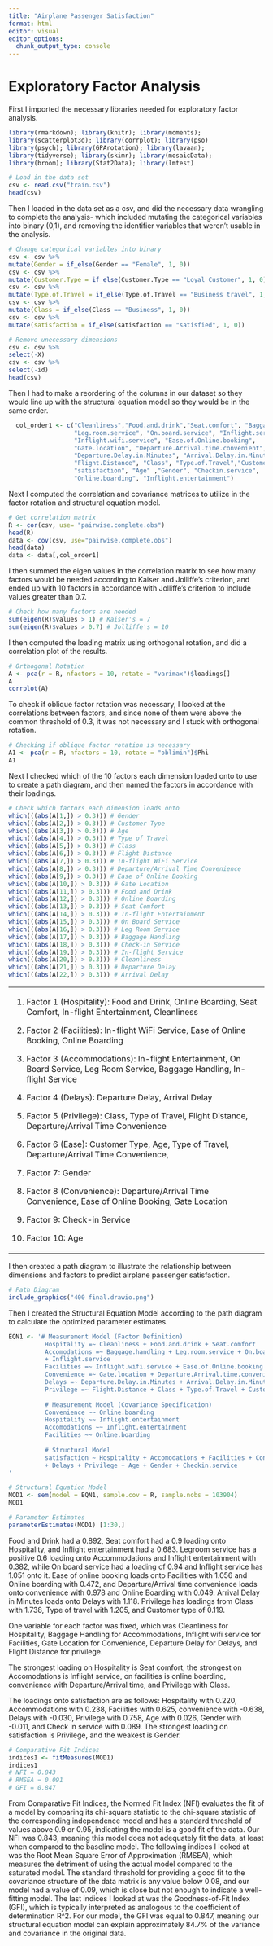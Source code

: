 ```yaml
---
title: "Airplane Passenger Satisfaction"
format: html
editor: visual
editor_options: 
  chunk_output_type: console
---
```


# Exploratory Factor Analysis

First I imported the necessary libraries needed for exploratory factor analysis.

```r
library(rmarkdown); library(knitr); library(moments); 
library(scatterplot3d); library(corrplot); library(pso)
library(psych); library(GPArotation); library(lavaan);
library(tidyverse); library(skimr); library(mosaicData); 
library(broom); library(Stat2Data); library(lmtest)
```

```r
# Load in the data set
csv <- read.csv("train.csv")
head(csv)
```

Then I loaded in the data set as a csv, and did the necessary data wrangling to complete the analysis- which included mutating the categorical variables into binary (0,1), and removing the identifier variables that weren't usable in the analysis.

```r
# Change categorical variables into binary
csv <- csv %>%
mutate(Gender = if_else(Gender == "Female", 1, 0))
csv <- csv %>%
mutate(Customer.Type = if_else(Customer.Type == "Loyal Customer", 1, 0))
csv <- csv %>%
mutate(Type.of.Travel = if_else(Type.of.Travel == "Business travel", 1, 0))
csv <- csv %>%
mutate(Class = if_else(Class == "Business", 1, 0))
csv <- csv %>%
mutate(satisfaction = if_else(satisfaction == "satisfied", 1, 0))
```

```r
# Remove unecessary dimensions
csv <- csv %>%
select(-X)
csv <- csv %>%
select(-id)
head(csv)
```

Then I had to make a reordering of the columns in our dataset so they would line up with the structural equation model so they would be in the same order.

```r
  col_order1 <- c("Cleanliness","Food.and.drink","Seat.comfort", "Baggage.handling",
                  "Leg.room.service", "On.board.service", "Inflight.service", 
                  "Inflight.wifi.service", "Ease.of.Online.booking",
                  "Gate.location", "Departure.Arrival.time.convenient",
                  "Departure.Delay.in.Minutes", "Arrival.Delay.in.Minutes",
                  "Flight.Distance", "Class", "Type.of.Travel","Customer.Type",
                  "satisfaction", "Age" ,"Gender", "Checkin.service",
                  "Online.boarding", "Inflight.entertainment")
```

Next I computed the correlation and covariance matrices to utilize in the factor rotation and structural equation model.

```r
# Get correlation matrix
R <- cor(csv, use= "pairwise.complete.obs")
head(R)
data <- cov(csv, use="pairwise.complete.obs")
head(data)
data <- data[,col_order1]
```

I then summed the eigen values in the correlation matrix to see how many factors would be needed according to Kaiser and Jolliffe's criterion, and ended up with 10 factors in accordance with Jolliffe's criterion to include values greater than 0.7.

```r
# Check how many factors are needed
sum(eigen(R)$values > 1) # Kaiser's = 7
sum(eigen(R)$values > 0.7) # Jolliffe's = 10
```

I then computed the loading matrix using orthogonal rotation, and did a correlation plot of the results.

```r
# Orthogonal Rotation
A <- pca(r = R, nfactors = 10, rotate = "varimax")$loadings[]
A
corrplot(A)
```

To check if oblique factor rotation was necessary, I looked at the correlations between factors, and since none of them were above the common threshold of 0.3, it was not necessary and I stuck with orthogonal rotation.

```r
# Checking if oblique factor rotation is necessary
A1 <- pca(r = R, nfactors = 10, rotate = "oblimin")$Phi
A1
```

Next I checked which of the 10 factors each dimension loaded onto to use to create a path diagram, and then named the factors in accordance with their loadings.

```r
# Check which factors each dimension loads onto
which(((abs(A[1,]) > 0.3))) # Gender
which(((abs(A[2,]) > 0.3))) # Customer Type
which(((abs(A[3,]) > 0.3))) # Age
which(((abs(A[4,]) > 0.3))) # Type of Travel
which(((abs(A[5,]) > 0.3))) # Class
which(((abs(A[6,]) > 0.3))) # Flight Distance
which(((abs(A[7,]) > 0.3))) # In-flight WiFi Service
which(((abs(A[8,]) > 0.3))) # Departure/Arrival Time Convenience
which(((abs(A[9,]) > 0.3))) # Ease of Online Booking
which(((abs(A[10,]) > 0.3))) # Gate Location
which(((abs(A[11,]) > 0.3))) # Food and Drink
which(((abs(A[12,]) > 0.3))) # Online Boarding
which(((abs(A[13,]) > 0.3))) # Seat Comfort
which(((abs(A[14,]) > 0.3))) # In-flight Entertainment
which(((abs(A[15,]) > 0.3))) # On Board Service
which(((abs(A[16,]) > 0.3))) # Leg Room Service
which(((abs(A[17,]) > 0.3))) # Baggage Handling
which(((abs(A[18,]) > 0.3))) # Check-in Service
which(((abs(A[19,]) > 0.3))) # In-flight Service
which(((abs(A[20,]) > 0.3))) # Cleanliness
which(((abs(A[21,]) > 0.3))) # Departure Delay
which(((abs(A[22,]) > 0.3))) # Arrival Delay
```

+---------------------------------------------------------------------------------------------------------------------------------+
| 1.  Factor 1 (Hospitality): Food and Drink, Online Boarding, Seat Comfort, In-flight Entertainment, Cleanliness                 |
|                                                                                                                                 |
| 2.  Factor 2 (Facilities): In-flight WiFi Service, Ease of Online Booking, Online Boarding                                      |
|                                                                                                                                 |
| 3.  Factor 3 (Accommodations): In-flight Entertainment, On Board Service, Leg Room Service, Baggage Handling, In-flight Service |
|                                                                                                                                 |
| 4.  Factor 4 (Delays): Departure Delay, Arrival Delay                                                                           |
|                                                                                                                                 |
| 5.  Factor 5 (Privilege): Class, Type of Travel, Flight Distance, Departure/Arrival Time Convenience                            |
|                                                                                                                                 |
| 6.  Factor 6 (Ease): Customer Type, Age, Type of Travel, Departure/Arrival Time Convenience,                                    |
|                                                                                                                                 |
| 7.  Factor 7: Gender                                                                                                            |
|                                                                                                                                 |
| 8.  Factor 8 (Convenience): Departure/Arrival Time Convenience, Ease of Online Booking, Gate Location                           |
|                                                                                                                                 |
| 9.  Factor 9: Check-in Service                                                                                                  |
|                                                                                                                                 |
| 10. Factor 10: Age                                                                                                              |
+---------------------------------------------------------------------------------------------------------------------------------+

I then created a path diagram to illustrate the relationship between dimensions and factors to predict airplane passenger satisfaction.

```r
# Path Diagram
include_graphics("400 final.drawio.png")
```

Then I created the Structural Equation Model according to the path diagram to calculate the optimized parameter estimates.

```r
EQN1 <- '# Measurement Model (Factor Definition)
          Hospitality =~ Cleanliness + Food.and.drink + Seat.comfort
          Accomodations =~ Baggage.handling + Leg.room.service + On.board.service
          + Inflight.service
          Facilities =~ Inflight.wifi.service + Ease.of.Online.booking
          Convenience =~ Gate.location + Departure.Arrival.time.convenient
          Delays =~ Departure.Delay.in.Minutes + Arrival.Delay.in.Minutes
          Privilege =~ Flight.Distance + Class + Type.of.Travel + Customer.Type
          
          # Measurement Model (Covariance Specification)
          Convenience ~~ Online.boarding
          Hospitality ~~ Inflight.entertainment
          Accomodations ~~ Inflight.entertainment
          Facilities ~~ Online.boarding
          
          # Structural Model
          satisfaction ~ Hospitality + Accomodations + Facilities + Convenience
          + Delays + Privilege + Age + Gender + Checkin.service
'
```

```r
# Structural Equation Model
MOD1 <- sem(model = EQN1, sample.cov = R, sample.nobs = 103904)
MOD1
```

```r
# Parameter Estimates
parameterEstimates(MOD1) [1:30,]
```

Food and Drink had a 0.892, Seat comfort had a 0.9 loading onto Hospitality, and Inflight entertainment had a 0.683. Legroom service has a positive 0.6 loading onto Accommodations and Inflight entertainment with 0.382, while On board service had a loading of 0.94 and Inflight service has 1.051 onto it. Ease of online booking loads onto Facilities with 1.056 and Online boarding with 0.472, and Departure/Arrival time convenience loads onto convenience with 0.978 and Online Boarding with 0.049. Arrival Delay in Minutes loads onto Delays with 1.118. Privilege has loadings from Class with 1.738, Type of travel with 1.205, and Customer type of 0.119.

One variable for each factor was fixed, which was Cleanliness for Hospitality, Baggage Handling for Accommodations, Inflight wifi service for Facilities, Gate Location for Convenience, Departure Delay for Delays, and Flight Distance for privilege.

The strongest loading on Hospitality is Seat comfort, the strongest on Accomodations is Inflight service, on facilities is online boarding, convenience with Departure/Arrival time, and Privilege with Class.

The loadings onto satisfaction are as follows: Hospitality with 0.220, Accommodations with 0.238, Facilities with 0.625, convenience with -0.638, Delays with -0.030, Privilege with 0.758, Age with 0.026, Gender with -0.011, and Check in service with 0.089. The strongest loading on satisfaction is Privilege, and the weakest is Gender.

```r
# Comparative Fit Indices
indices1 <- fitMeasures(MOD1)
indices1
# NFI = 0.843
# RMSEA = 0.091
# GFI = 0.847
```

From Comparative Fit Indices, the Normed Fit Index (NFI) evaluates the fit of a model by comparing its chi-square statistic to the chi-square statistic of the corresponding independence model and has a standard threshold of values above 0.9 or 0.95, indicating the model is a good fit of the data. Our NFI was 0.843, meaning this model does not adequately fit the data, at least when compared to the baseline model. The following indices I looked at was the Root Mean Square Error of Approximation (RMSEA), which measures the detriment of using the actual model compared to the saturated model. The standard threshold for providing a good fit to the covariance structure of the data matrix is any value below 0.08, and our model had a value of 0.09, which is close but not enough to indicate a well-fitting model. The last indices I looked at was the Goodness-of-Fit Index (GFI), which is typically interpreted as analogous to the coefficient of determination R\^2. For our model, the GFI was equal to 0.847, meaning our structural equation model can explain approximately 84.7% of the variance and covariance in the original data.
